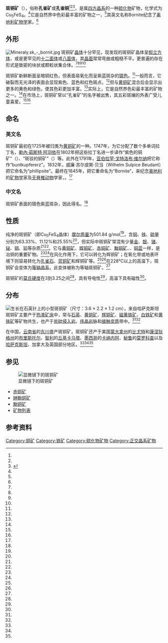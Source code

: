 {{redirect|孔雀矿|主要成分为Cu<sub>2</sub>(OH)<sub>2</sub>CO<sub>3</sub>的矿物|孔雀石}}
{{infobox mineral
| name        =斑銅礦
| category    = 硫化物
| boxwidth    = 300px
| image       = Bornite Mineral Macro Digon3.jpg
| caption     = 
| formula     = Cu<sub>5</sub>FeS<sub>4</sub>
| molweight   = 501.84
| color       = 新鮮面呈暗銅紅色，在不新鮮面常被藍紫斑狀錆色所覆蓋
| habit       = 通常是块状或顆粒狀
| system      = [[四方晶系|四方晶系]]
| twinning    = 在[111]上，通常是[[孪晶#根据单晶体间相互接合的特点分类|贯穿双晶]]
| cleavage    = [111]解理不完全 
| strunz      = 2.BA.10
| dana        = 2.5.2.1
| fracture    = 貝殼狀的
| mohs        = 3 - 3.25
| luster      = 金屬光泽
| diaphaneity  = 不透明
| refractive  = 无 (不透明)
| birefringence = 无
| dispersion  = 无 (不透明)
| pleochroism = 弱，但可被注意到
| streak      = 灰黑色
| gravity     = 5.06-5.08 (测量值)；5.074 (计算值)
| other       =加熱會變體為[[等軸晶系|等軸晶系]]
| references  = <ref name=gallery>{{cite web|title=THE MINERAL BORNITE|url=http://www.galleries.com/Bornite|access-date=2019-08-19|language=en|archive-url=https://web.archive.org/web/20181209220959/http://www.galleries.com/Bornite|archive-date=2018-12-09|dead-url=no}}</ref><ref name=webmineral>{{cite web|title=Bornite Mineral Data|url=http://webmineral.com/data/Bornite.shtml|language=en|access-date=2019-08-19|archive-url=https://web.archive.org/web/20190518155221/http://webmineral.com/data/Bornite.shtml|archive-date=2019-05-18|dead-url=no}}</ref><ref name=gem>{{cite web|url=http://www.classicgems.net/gem_bornite.htm|title=ClassicGems.net :: Bornite Gems ::|3=|language=en|access-date=2019-08-19|archive-url=https://web.archive.org/web/20181208125953/http://classicgems.net/gem_bornite.htm|archive-date=2018-12-08|dead-url=no}}</ref><ref name=mindat>{{cite web|url=https://www.mindat.org/min-727.html|title=Bornite: Mineral information, data and localities.|language=en|access-date=2019-08-19|archive-url=https://web.archive.org/web/20190512164720/https://www.mindat.org/min-727.html|archive-date=2019-05-12|dead-url=no}}</ref><ref name=handbook>{{cite web|url=http://rruff.info/doclib/hom/bornite.pdf|format=PDF|title=Handbook of Mineralogy|access-date=2019-08-19|language=en|archive-url=https://web.archive.org/web/20161215170835/http://rruff.info/doclib/hom/bornite.pdf|archive-date=2016-12-15|dead-url=no}}</ref><ref name=ency>{{cite book|title=中国大百科全书|isbn=7500079583|editor=《中国大百科全书》总编委会|publisher=中国大百科全书出版社|page=第26页|volume=第2册}}</ref>
}}
'''斑铜矿'''（{{lang-en|Bornite}}），俗称'''孔雀矿'''或'''孔雀铜'''<ref name=gallery/><ref name=gem/><ref name=dict>{{cite book|title=矿物与岩石权威图鉴|author=(英)伯尼威兹|others=张红波, 张晓光(译)|isbn=9787121108617|location=北京|publisher=电子工业出版社|year=2010|}}</ref>，是属[[四方晶系|四方晶系]]的一种[[硫化物|硫化物]]矿物，化学式为Cu<sub>5</sub>FeS<sub>4</sub>。<ref name=ency/>它是自然界中色彩最丰富的矿物之一，<ref name=dict/>其英文名称Bornite纪念了[[奥地利|奥地利]][[矿物学|矿物学]]家{{link-en|伊格纳斯·冯·伯恩|Ignaz von Born}}。<ref name=mindat/>

== 外形 ==
[[File:Mineraly.sk_-_bornit.jpg|thumb]]
斑铜矿[[晶体|晶体]]十分罕见，现发现的斑铜矿晶体呈[[假立方体|假立方体]]，或是更罕见的[[十二面体|十二面体]]或[[八面体|八面体]]，其[[晶面|晶面]]常常弯曲或粗糙不平。更普遍的存在形式是致密的块状或颗粒状集合体。<ref name=gallery/><ref name=mindat/><ref name=ency/><ref name=dict/>

斑铜矿新鲜断面呈暗铜红色，但表面易氧化而呈紫蓝斑杂的[[锖色|锖色]]。<ref name=ency/>一般而言，它破裂而无光泽的表面会显现紫色、蓝色和红色斑点，<ref name=dict/>但与[[黄铜矿|黄铜矿]]混合后会显示出更多的黄色和绿色，使其色彩更加丰富。<ref name=gem/>实际上，它是自然界色彩最丰富的矿物之一。<ref name=dict/>在市场上，斑铜矿常以“孔雀矿”的名字被出售，其五彩斑斓的外表广受儿童喜爱。<ref name=gallery/><ref name=gem/>


== 命名 ==
=== 英文名 ===
斑铜矿最初在1725年被{{link-en|约翰·弗里德里希·亨克尔|Johann Friedrich Henckel}}归类为[[黄铜矿|黄铜矿]]的一种。1747年，{{link-en|约翰·戈特沙尔克·瓦莱里乌斯|Johan Gottschalk Wallerius}}为它分配了数个多单词拉丁名，[[勒內·茹斯特·阿羽依|勒內·茹斯特·阿羽依]]在1802年把这些拉丁名进一步译作“紫色的铜矿”（{{lang-en|purple copper ore}}）、“斑驳的铜矿”（{{lang-en|variegated copper ore}}）等。此外在1791年，[[亚伯拉罕·戈特洛布·维尔纳|亚伯拉罕·戈特洛布·维尔纳]]把它称作“buntkupfererz”。1832年，威廉·苏尔皮斯·贝当（Wilhelm Sulpice Beudant）把它命名为“phillipsite”。最终在1845年，{{link-en|威廉·卡尔·里特·冯·海丁格|Wilhelm Karl Ritter von Haidinger|威廉·冯·海丁格}}把它重命名为“Bornite”，来纪念[[奥地利|奥地利]]的[[矿物学|矿物学]]家及[[无脊椎动物|无脊椎动物]]学家，{{link-en|伊格纳斯·冯·伯恩|Ignaz von Born}}。<ref name=mindat/>
=== 中文名 ===
斑铜矿表面的锖色紫蓝斑杂，因此得名。<ref name=ency/>

== 性质 ==
纯净的斑铜矿（即Cu<sub>5</sub>FeS<sub>4</sub>晶体）[[摩尔质量|摩尔质量]]为501.84 g/mol<ref name=webmineral/>，含[[铜|铜]]、[[铁|铁]]、[[硫|硫]]量分别为63.33%、11.12%和25.55%<ref name= handbook/>，但实际中斑铜矿常混有少量[[金|金]]、[[银|银]]、[[锗|锗]]、[[铋|铋]]、[[铟|铟]]、[[铅|铅]]等杂质<ref name=gem/><ref name=ency/>。它与[[黄铜矿|黄铜矿]]、[[辉铜矿|辉铜矿]]、[[赤铜矿|赤铜矿]]、[[黝铜矿|黝铜矿]]、{{link-en|蓝辉铜矿|Digenite}}、[[铜蓝|铜蓝]]一样，是冶铜的重要矿物。<ref name=gallery/><ref name=gem/>在风化作用下，它可以转化为辉铜矿；在氧化带或地表环境下则容易转化为[[孔雀石|孔雀石]]、[[蓝铜矿|蓝铜矿]]和辉铜矿等。<ref name=ency/><ref name=dict/>在228℃以上的高温下，斑铜矿会变体为[[等轴晶系|等轴晶系]]，此变体被称为等轴斑铜矿。<ref name=ency/>

斑铜矿的[[莫氏硬度|莫氏硬度]]在3到3.25之间<ref name=handbook/>，具有导电性<ref name=ency/>，高温下具有磁性<ref name=webmineral/>。

== 分布 ==
[[File:Bornite-Quartz-135210.jpg|生长在石英针上的小型斑铜矿（尺寸：3.6 × 2.2 × 1.2 cm），来自哈萨克斯坦]]
斑铜矿主要产于[[热液矿床|热液矿床]]中，常与[[石英|石英]]、[[黄铜矿|黄铜矿]]、[[辉铜矿|辉铜矿]]、[[磁黄铁矿|磁黄铁矿]]、[[白铁矿|白铁矿]]和[[黄铁矿|黄铁矿]]等矿物共生，也产于[[贫硅侵入岩|贫硅侵入岩]]、[[伟晶岩|伟晶岩]]脉和[[接触变质|接触变质]]带中。<ref name=ency/><ref name=dict/>

在中国，[[云南省|云南省]]的[[东川|东川]]盛产斑铜矿。斑铜矿还产于美国[[蒙大拿州|蒙大拿州]]的[[比尤特_(蒙大拿州)|比尤特]]和[[康涅狄格州|康涅狄格州]]的[[布里斯托尔_(康涅狄格州)|布里斯托尔]]、[[智利|智利]]的[[丘基卡马塔|丘基卡马塔]]、[[墨西哥|墨西哥]]的[[卡纳内阿|卡纳内阿]]、[[秘鲁|秘鲁]]的[[莫罗科查区|莫罗科查]]以及[[哈萨克斯坦|哈萨克斯坦]]、加拿大及英国部分地区。<ref name=gem/><ref name=ency/><ref name=dict/>

== 参见 ==
[[File:Bornite_by_petrographic_microscope.jpg|显微镜下的斑铜矿]]
*[[赤铜矿|赤铜矿]]
*[[砷黝铜矿|砷黝铜矿]]
*[[黝铜矿|黝铜矿]]
*[[矿物列表|矿物列表]]

== 参考资料 ==
{{reflist}}
[[Category:铜矿|Category:铜矿]]
[[Category:铁矿|Category:铁矿]]
[[Category:硫化物矿物|Category:硫化物矿物]]
[[Category:正交晶系矿物|Category:正交晶系矿物]]
